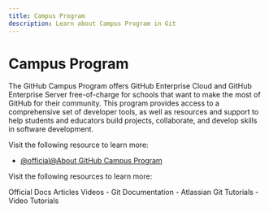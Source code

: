 ```yaml
---
title: Campus Program
description: Learn about Campus Program in Git
---
```


# Campus Program

The GitHub Campus Program offers GitHub Enterprise Cloud and GitHub Enterprise Server free-of-charge for schools that want to make the most of GitHub for their community. This program provides access to a comprehensive set of developer tools, as well as resources and support to help students and educators build projects, collaborate, and develop skills in software development.

Visit the following resource to learn more:

- [@official@About GitHub Campus Program](https://docs.github.com/en/education/explore-the-benefits-of-teaching-and-learning-with-github-education/use-github-at-your-educational-institution/about-github-campus-program)

Visit the following resources to learn more:

<Tabs defaultValue="official">
<TabsList>
<TabsTrigger value="official">Official Docs</TabsTrigger>
<TabsTrigger value="article">Articles</TabsTrigger>
<TabsTrigger value="video">Videos</TabsTrigger>
</TabsList>

<TabsContent value="official">
- <Link href="https://git-scm.com/docs">Git Documentation</Link>
</TabsContent>
<TabsContent value="article">
- <Link href="https://www.atlassian.com/git/tutorials">Atlassian Git Tutorials</Link>
</TabsContent>
<TabsContent value="video">
- <Link href="https://www.youtube.com/results?search_query=git+campus-program+tutorial">Video Tutorials</Link>
</TabsContent>
</Tabs>

<Outlet path="5-github/basics/campus-program" />
